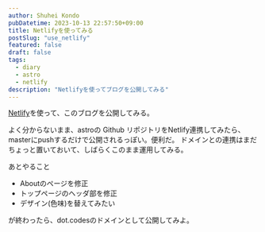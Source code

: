```yaml
---
author: Shuhei Kondo
pubDatetime: 2023-10-13 22:57:50+09:00
title: Netlifyを使ってみる
postSlug: "use_netlify"
featured: false
draft: false
tags:
  - diary
  - astro
  - netlify
description: "Netlifyを使ってブログを公開してみる"
---
```


[Netlify](https://www.netlify.com/)を使って、このブログを公開してみる。

よく分からないまま、astroの Github リポジトリをNetlify連携してみたら、masterにpushするだけで公開されるっぽい。便利だ。
ドメインとの連携はまだちょっと置いておいて、しばらくこのまま運用してみる。

あとやること

- Aboutのページを修正
- トップページのヘッダ部を修正
- デザイン(色味)を替えてみたい

が終わったら、dot.codesのドメインとして公開してみよ。
